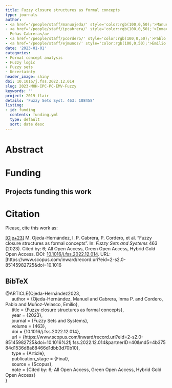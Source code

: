 ```yaml
---
title: Fuzzy closure structures as formal concepts
type: journals
author:
- <a href='/people/staff/manuojeda/' style='color:rgb(100,0,50);'>Manuel Ojeda Hernández</a>
- <a href='/people/staff/ipcabrera/' style='color:rgb(100,0,50);'>Inmaculada de las
  Peñas Cabrera</a>
- <a href='/people/staff/pcordero/' style='color:rgb(100,0,50);'>Pablo Cordero Ortega</a>
- <a href='/people/staff/ejmunoz/' style='color:rgb(100,0,50);'>Emilio Muñoz Velasco</a>
date: '2023-01-01'
categories:
- Formal concept analysis
- Fuzzy logic
- Fuzzy sets
- Uncertainty
header_image: shiny
doi: 10.1016/j.fss.2022.12.014
slug: 2023-MOH-IPC-PC-EMV-Fuzzy
keywords: ''
project: 2019-flair
details: 'Fuzzy Sets Syst. 463: 108458'
listing:
- id: funding
  contents: funding.yml
  type: default
  sort: date desc
---
```





# Abstract




# Funding
::: {.callout-note appearance='minimal' collapse=false}
## Projects funding this work

:::{#funding}
:::
:::




# Citation
Please, cite this work as:


<a name=bib-Ojeda-Hernndez2023></a>[[Oje+23]](#cite-Ojeda-Hernndez2023) M. Ojeda-Hernández, I. P. Cabrera, P. Cordero, et al. “Fuzzy closure structures as formal concepts”. In: _Fuzzy Sets and Systems_ 463 (2023). Cited by: 6; All Open Access, Green Open Access, Hybrid Gold Open Access. DOI: [10.1016/j.fss.2022.12.014](https://doi.org/10.1016%2Fj.fss.2022.12.014). URL: [https://www.scopus.com/inward/record.uri?eid=2-s2.0-85145982725&doi=10.1016

::: {.callout-note appearance="minimal" collapse=true}

## BibTeX

@ARTICLE{Ojeda-Hernández2023,<br>&nbsp;&nbsp;&nbsp;&nbsp;	author = {Ojeda-Hernández, Manuel and Cabrera, Inma P. and Cordero, Pablo and Muñoz-Velasco, Emilio},<br>&nbsp;&nbsp;&nbsp;&nbsp;	title = {Fuzzy closure structures as formal concepts},<br>&nbsp;&nbsp;&nbsp;&nbsp;	year = {2023},<br>&nbsp;&nbsp;&nbsp;&nbsp;	journal = {Fuzzy Sets and Systems},<br>&nbsp;&nbsp;&nbsp;&nbsp;	volume = {463},<br>&nbsp;&nbsp;&nbsp;&nbsp;	doi = {10.1016/j.fss.2022.12.014},<br>&nbsp;&nbsp;&nbsp;&nbsp;	url = {https://www.scopus.com/inward/record.uri?eid=2-s2.0-85145982725&doi=10.1016%2fj.fss.2022.12.014&partnerID=40&md5=4b37584d1536d8a88466d1dbb3d70b10},<br>&nbsp;&nbsp;&nbsp;&nbsp;	type = {Article},<br>&nbsp;&nbsp;&nbsp;&nbsp;	publication_stage = {Final},<br>&nbsp;&nbsp;&nbsp;&nbsp;	source = {Scopus},<br>&nbsp;&nbsp;&nbsp;&nbsp;	note = {Cited by: 6; All Open Access, Green Open Access, Hybrid Gold Open Access}<br>}

:::

